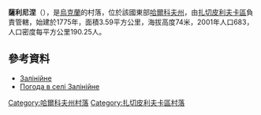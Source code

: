 {{no footnotes|time=2015-10-09T05:09:05+00:00}}
{{coord|49|10|27|N|35|6|43|E|scale:100000_region:UA|display=title}}

'''薩利尼涅'''（{{lang-uk|Залінійне}}），是[[烏克蘭|烏克蘭]]的村落，位於該國東部[[哈爾科夫州|哈爾科夫州]]，由[[扎切皮利夫卡區|扎切皮利夫卡區]]負責管轄，始建於1775年，面積3.59平方公里，海拔高度74米，2001年人口683，人口密度每平方公里190.25人。

==參考資料==
* [http://w1.c1.rada.gov.ua/pls/z7502/A005?rdat1=09.01.2009&rf7571=33015 Залінійне]{{dead link|date=2018年4月 |bot=InternetArchiveBot |fix-attempted=yes }}
* [http://weather.in.ua/ua/har'kovskaja/8330 Погода в селі Залінійне]{{Wayback|url=http://weather.in.ua/ua/har%27kovskaja/8330 |date=20160323025645 }}

{{DEFAULTSORT:Залінійне}}
[[Category:哈爾科夫州村落|Category:哈爾科夫州村落]]
[[Category:扎切皮利夫卡區村落|Category:扎切皮利夫卡區村落]]


{{Kharkiv-geo-stub}}